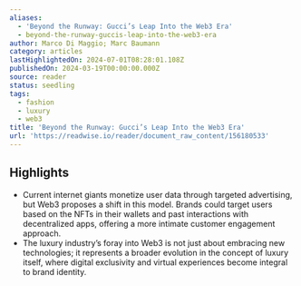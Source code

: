 ```yaml
---
aliases:
  - 'Beyond the Runway: Gucci’s Leap Into the Web3 Era'
  - beyond-the-runway-guccis-leap-into-the-web3-era
author: Marco Di Maggio; Marc Baumann
category: articles
lastHighlightedOn: 2024-07-01T08:28:01.108Z
publishedOn: 2024-03-19T00:00:00.000Z
source: reader
status: seedling
tags:
  - fashion
  - luxury
  - web3
title: 'Beyond the Runway: Gucci’s Leap Into the Web3 Era'
url: 'https://readwise.io/reader/document_raw_content/156180533'
---
```

## Highlights

- Current internet giants monetize user data through targeted advertising, but Web3 proposes a shift in this model. Brands could target users based on the NFTs in their wallets and past interactions with decentralized apps, offering a more intimate customer engagement approach.
- The luxury industry’s foray into Web3 is not just about embracing new technologies; it represents a broader evolution in the concept of luxury itself, where digital exclusivity and virtual experiences become integral to brand identity.
